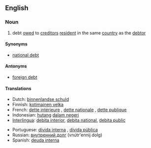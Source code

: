 ==English==

===Noun===
{{en-noun|sg=[[domestic]] [[debt]]}}

# {{economics}} debt [[owe]]d to [[creditor]]s [[resident]] in the same [[country]] as the [[debtor]]

====Synonyms====
* [[national debt]]

====Antonyms====
* [[foreign debt]]

====Translations====
{{trans-top|debt owed to creditors resident in the same country as debtor}}
*Dutch: [[binnenlandse schuld]] {{f}}
*Finnish: [[kotimainen velka]]
*French: [[dette intérieure]] {{f}}, [[dette nationale]] {{f}}, [[dette publique]] {{f}}
*Indonesian: [[hutang]] [[dalam negeri]]
*[[Interlingua]]: [[debita interior]], [[debita national]], [[debita public]]
{{trans-mid}}
*Portuguese: [[dívida interna]] {{f}}, [[dívida pública]] {{f}}
*Russian: [[внутренний долг]] (vnútr'ennij dolg) {{m}}
*Spanish: [[deuda interna]] {{f}}
{{trans-bottom}}